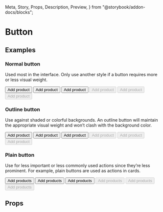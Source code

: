   Meta,
  Story,
  Props,
  Description,
  Preview,
} from "@storybook/addon-docs/blocks";

<Meta title="Actions/Button" component={Button} />

# Button

<Description of={Button} />

## Examples

### Normal button

Used most in the interface. Only use another style if a button requires more or less
visual weight.

<Preview>
  <Story name="Slim button">
    <Button size="slim">Add product</Button>
  </Story>
  <Story name="Medium button">
    <Button>Add product</Button>
  </Story>
  <Story name="Large button">
    <Button size="large">Add product</Button>
  </Story>
</Preview>

<Preview>
  <Story name="Disabled slim button">
    <Button size="slim" disabled>
      Add product
    </Button>
  </Story>
  <Story name="Disabled medium button">
    <Button disabled>Add product</Button>
  </Story>
  <Story name="Disabled large button">
    <Button size="large" disabled>
      Add product
    </Button>
  </Story>
</Preview>

### Outline button

Use against shaded or colorful backgrounds. An outline button will maintain the
appropriate visual weight and won’t clash with the background color.

<Preview>
  <Story name="Slim outline button">
    <Button outline size="slim">
      Add product
    </Button>
  </Story>
  <Story name="Outline button">
    <Button outline>Add product</Button>
  </Story>
  <Story name="Large outline button">
    <Button outline size="large">
      Add product
    </Button>
  </Story>
</Preview>

<Preview>
  <Story name="Disabled slim outline button">
    <Button outline size="slim" disabled>
      Add product
    </Button>
  </Story>
  <Story name="Disabled outline button">
    <Button outline disabled>
      Add product
    </Button>
  </Story>
  <Story name="Disabled large outline button">
    <Button outline size="large" disabled>
      Add product
    </Button>
  </Story>
</Preview>

### Plain button

Use for less important or less commonly used actions since they’re less prominent. For
example, plain buttons are used as actions in cards.

<Preview>
  <Story name="Slim plain button">
    <Button plain size="slim">
      Add products
    </Button>
  </Story>
  <Story name="Plain button">
    <Button plain>Add products</Button>
  </Story>
  <Story name="Large plain button">
    <Button plain size="large">
      Add products
    </Button>
  </Story>
</Preview>

<Preview>
  <Story name="Disabled slim plain button">
    <Button plain size="slim" disabled>
      Add products
    </Button>
  </Story>
  <Story name="Disabled plain button">
    <Button plain disabled>
      Add products
    </Button>
  </Story>
  <Story name="Disabled large plain button">
    <Button plain size="large" disabled>
      Add products
    </Button>
  </Story>
</Preview>

## Props

<Props of={Button} />
